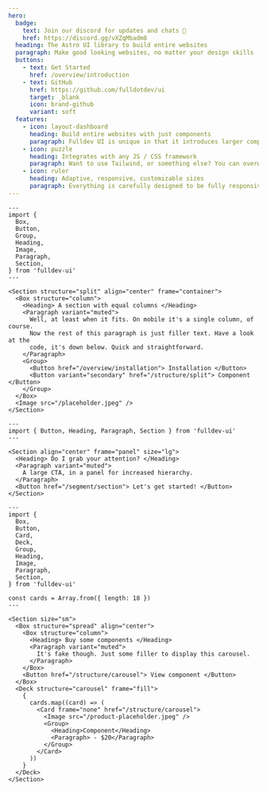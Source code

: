 ```yaml
---
hero:
  badge:
    text: Join our discord for updates and chats 🤖
    href: https://discord.gg/vXZqMbadm8
  heading: The Astro UI library to build entire websites
  paragraph: Make good looking websites, no matter your design skills
  buttons:
    - text: Get Started
      href: /overview/introduction
    - text: GitHub
      href: https://github.com/fulldotdev/ui
      target: _blank
      icon: brand-github
      variant: soft
  features:
    - icon: layout-dashboard
      heading: Build entire websites with just components
      paragraph: Fulldev UI is unique in that it introduces larger components to build entire pages, and even websites. Like a Section component that just works.
    - icon: puzzle
      heading: Integrates with any JS / CSS framework
      paragraph: Want to use Tailwind, or something else? You can overwrite all styles. Need an interactive framework component? Styles can be applied with one simple class.
    - icon: ruler
      heading: Adaptive, responsive, customizable sizes
      paragraph: Everything is carefully designed to be fully responsive. Component adapt to their environment, like a Heading being different in a Section than in a Card. You can also customize via simple props.
---
```


```astro live
---
import {
  Box,
  Button,
  Group,
  Heading,
  Image,
  Paragraph,
  Section,
} from 'fulldev-ui'
---

<Section structure="split" align="center" frame="container">
  <Box structure="column">
    <Heading> A section with equal columns </Heading>
    <Paragraph variant="muted">
      Well, at least when it fits. On mobile it's a single column, of course.
      Now the rest of this paragraph is just filler text. Have a look at the
      code, it's down below. Quick and straightforward.
    </Paragraph>
    <Group>
      <Button href="/overview/installation"> Installation </Button>
      <Button variant="secondary" href="/structure/split"> Component </Button>
    </Group>
  </Box>
  <Image src="/placeholder.jpeg" />
</Section>
```

```astro live
---
import { Button, Heading, Paragraph, Section } from 'fulldev-ui'
---

<Section align="center" frame="panel" size="lg">
  <Heading> Do I grab your attention? </Heading>
  <Paragraph variant="muted">
    A large CTA, in a panel for increased hierarchy.
  </Paragraph>
  <Button href="/segment/section"> Let's get started! </Button>
</Section>
```

```astro live
---
import {
  Box,
  Button,
  Card,
  Deck,
  Group,
  Heading,
  Image,
  Paragraph,
  Section,
} from 'fulldev-ui'

const cards = Array.from({ length: 18 })
---

<Section size="sm">
  <Box structure="spread" align="center">
    <Box structure="column">
      <Heading> Buy some components </Heading>
      <Paragraph variant="muted">
        It's fake though. Just some filler to display this carousel.
      </Paragraph>
    </Box>
    <Button href="/structure/carousel"> View component </Button>
  </Box>
  <Deck structure="carousel" frame="fill">
    {
      cards.map((card) => (
        <Card frame="none" href="/structure/carousel">
          <Image src="/product-placeholder.jpeg" />
          <Group>
            <Heading>Component</Heading>
            <Paragraph> - $20</Paragraph>
          </Group>
        </Card>
      ))
    }
  </Deck>
</Section>
```
